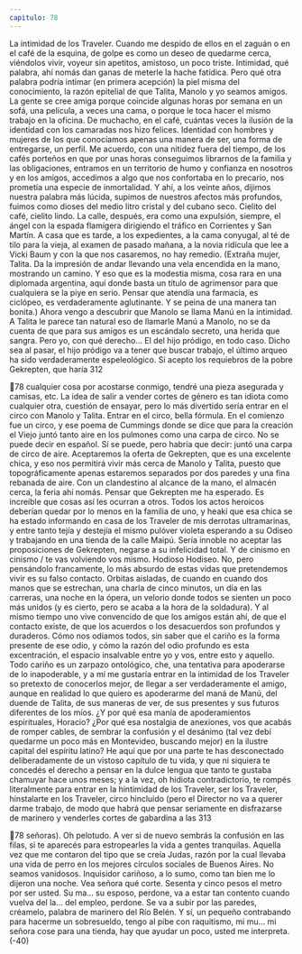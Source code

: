 ```yaml
---
capitulo: 78
---
```


La intimidad de los Traveler. Cuando me despido de ellos en el zaguán o en el
café de la esquina, de golpe es como un deseo de quedarme cerca, viéndolos
vivir, voyeur sin apetitos, amistoso, un poco triste. Intimidad, qué palabra, ahí
nomás dan ganas de meterle la hache fatídica. Pero qué otra palabra podría
intimar (en primera acepción) la piel misma del conocimiento, la razón epitelial
de que Talita, Manolo y yo seamos amigos. La gente se cree amiga porque
coincide algunas horas por semana en un sofá, una película, a veces una cama, o
porque le toca hacer el mismo trabajo en la oficina. De muchacho, en el café,
cuántas veces la ilusión de la identidad con los camaradas nos hizo felices.
Identidad con hombres y mujeres de los que conocíamos apenas una manera de
ser, una forma de entregarse, un perfil. Me acuerdo, con una nitidez fuera del
tiempo, de los cafés porteños en que por unas horas conseguimos librarnos de la
familia y las obligaciones, entramos en un territorio de humo y confianza en
nosotros y en los amigos, accedimos a algo que nos confortaba en lo precario, nos
prometía una especie de inmortalidad. Y ahí, a los veinte años, dijimos nuestra
palabra más lúcida, supimos de nuestros afectos más profundos, fuimos como
dioses del medio litro cristal y del cubano seco. Cielito del café, cielito lindo. La
calle, después, era como una expulsión, siempre, el ángel con la espada flamígera
dirigiendo el tráfico en Corrientes y San Martín. A casa que es tarde, a los
expedientes, a la cama conyugal, al té de tilo para la vieja, al examen de pasado
mañana, a la novia ridícula que lee a Vicki Baum y con la que nos casaremos, no
hay remedio.
(Extraña mujer, Talita. Da la impresión de andar llevando una vela encendida
en la mano, mostrando un camino. Y eso que es la modestia misma, cosa rara en
una diplomada argentina, aquí donde basta un título de agrimensor para que
cualquiera se la piye en serio. Pensar que atendía una farmacia, es ciclópeo, es
verdaderamente aglutinante. Y se peina de una manera tan bonita.)
Ahora vengo a descubrir que Manolo se llama Manú en la intimidad. A Talita
le parece tan natural eso de llamarle Manú a Manolo, no se da cuenta de que
para sus amigos es un escándalo secreto, una herida que sangra. Pero yo, con qué
derecho... El del hijo pródigo, en todo caso. Dicho sea al pasar, el hijo pródigo va
a tener que buscar trabajo, el último arqueo ha sido verdaderamente
espeleológico. Si acepto los requiebros de la pobre Gekrepten, que haría
312

78
cualquier cosa por acostarse conmigo, tendré una pieza asegurada y camisas, etc.
La idea de salir a vender cortes de género es tan idiota como cualquier otra,
cuestión de ensayar, pero lo más divertido sería entrar en el circo con Manolo y
Talita. Entrar en el circo, bella fórmula. En el comienzo fue un circo, y ese poema
de Cummings donde se dice que para la creación el Viejo juntó tanto aire en los
pulmones como una carpa de circo. No se puede decir en español. Sí se puede,
pero habría que decir: juntó una carpa de circo de aire. Aceptaremos la oferta de
Gekrepten, que es una excelente chica, y eso nos permitirá vivir más cerca de
Manolo y Talita, puesto que topográficamente apenas estaremos separados por
dos paredes y una fina rebanada de aire. Con un clandestino al alcance de la
mano, el almacén cerca, la feria ahí nomás. Pensar que Gekrepten me ha esperado.
Es increíble que cosas así les ocurran a otros. Todos los actos heroicos deberían
quedar por lo menos en la familia de uno, y heakí que esa chica se ha estado
informando en casa de los Traveler de mis derrotas ultramarinas, y entre tanto
tejía y destejía el mismo pulóver violeta esperando a su Odiseo y trabajando en
una tienda de la calle Maipú. Sería innoble no aceptar las proposiciones de
Gekrepten, negarse a su infelicidad total. Y de cinismo en cinismo / te vas
volviendo vos mismo. Hodioso Hodiseo.
No, pero pensándolo francamente, lo más absurdo de estas vidas que
pretendemos vivir es su falso contacto. Orbitas aisladas, de cuando en cuando
dos manos que se estrechan, una charla de cinco minutos, un día en las carreras,
una noche en la ópera, un velorio donde todos se sienten un poco más unidos (y
es cierto, pero se acaba a la hora de la soldadura). Y al mismo tiempo uno vive
convencido de que los amigos están ahí, de que el contacto existe, de que los
acuerdos o los desacuerdos son profundos y duraderos. Cómo nos odiamos
todos, sin saber que el cariño es la forma presente de ese odio, y cómo la razón
del odio profundo es esta excentración, el espacio insalvable entre yo y vos, entre
esto y aquello. Todo cariño es un zarpazo ontológico, che, una tentativa para
apoderarse de lo inapoderable, y a mí me gustaría entrar en la intimidad de los
Traveler so pretexto de conocerlos mejor, de llegar a ser verdaderamente el
amigo, aunque en realidad lo que quiero es apoderarme del maná de Manú, del
duende de Talita, de sus maneras de ver, de sus presentes y sus futuros
diferentes de los míos. ¿Y por qué esa manía de apoderamientos espirituales,
Horacio? ¿Por qué esa nostalgia de anexiones, vos que acabás de romper cables,
de sembrar la confusión y el desánimo (tal vez debí quedarme un poco más en
Montevideo, buscando mejor) en la ilustre capital del espíritu latino? He aquí
que por una parte te has desconectado deliberadamente de un vistoso capítulo
de tu vida, y que ni siquiera te concedés el derecho a pensar en la dulce lengua
que tanto te gustaba chamuyar hace unos meses; y a la vez, oh hidiota
contradictorio, te rompés literalmente para entrar en la hintimidad de los
Traveler, ser los Traveler, hinstalarte en los Traveler, circo hincluido (pero el
Director no va a querer darme trabajo, de modo que habrá que pensar
seriamente en disfrazarse de marinero y venderles cortes de gabardina a las
313

78
señoras). Oh pelotudo. A ver si de nuevo sembrás la confusión en las filas, si te
aparecés para estropearles la vida a gentes tranquilas. Aquella vez que me
contaron del tipo que se creía Judas, razón por la cual llevaba una vida de perro
en los mejores círculos sociales de Buenos Aires. No seamos vanidosos.
Inquisidor cariñoso, a lo sumo, como tan bien me lo dijeron una noche. Vea
señora qué corte. Sesenta y cinco pesos el metro por ser usted. Su ma... su esposo,
perdone, va a estar tan contento cuando vuelva del la... del empleo, perdone. Se
va a subir por las paredes, créamelo, palabra de marinero del Río Belén. Y sí, un
pequeño contrabando para hacerme un sobresueldo, tengo al pibe con
raquitismo, mi mu... mi señora cose para una tienda, hay que ayudar un poco,
usted me interpreta.
(-40)
